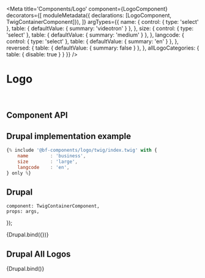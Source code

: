 

<Meta
    title='Components/Logo'
    component={LogoComponent}
    decorators={[
        moduleMetadata({ declarations: [LogoComponent, TwigContainerComponent]}),
    ]}
    argTypes={{
        name: {
            control: { type: 'select' },
            table: { defaultValue: { summary: 'videotron' } },
        },
        size: {
            control: { type: 'select' },
            table: { defaultValue: { summary: 'medium' } },
        },
        langcode: {
            control: {
                type: 'select'
            },
            table: { defaultValue: { summary: 'en' } },
        },
        reversed: {
            table: { defaultValue: { summary: false } },
        },
        allLogoCategories: {
            table: { disable: true }
        }
    }}
/>


# Logo

<br/>



## Component API

<ArgsTable of={LogoComponent} />




## Drupal implementation example

```jsx
{% include '@bf-components/logo/twig/index.twig' with {
    name        : 'business',
    size        : 'large',
    langcode    : 'en',
} only %}
```



## Drupal

    component: TwigContainerComponent,
    props: args,
});

<Canvas withSource='none'>
    <Story
        name='Drupal'
        height='300px'
        args={{
            elementPath : 'components/logo/_doc/template.drupal',
        }}
        height='160px'
    >
        {Drupal.bind({})}
    </Story>
</Canvas>



## Drupal All Logos

<Canvas withSource='none'>
    <Story
        name='Drupal - All logos'
        height='800px'
        args={{
            elementPath : 'components/logo/_doc/template-all.drupal',
            allLogoCategories
        }}
    >
        {Drupal.bind()}
    </Story>
</Canvas>
